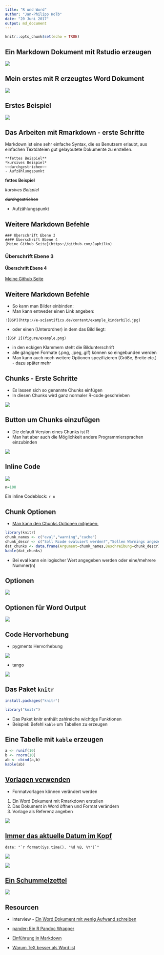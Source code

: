 ```yaml
---
title: "R und Word"
author: "Jan-Philipp Kolb"
date: "20 Juni 2017"
output: md_document
---
```


```r
knitr::opts_chunk$set(echo = TRUE)
```

## Ein Markdown Dokument mit Rstudio erzeugen

![](https://raw.githubusercontent.com/Japhilko/RInterfaces/master/slides/figure/r2wordstart.PNG)


## Mein erstes mit R erzeugtes Word Dokument

![](https://raw.githubusercontent.com/Japhilko/RInterfaces/master/slides/figure/meinWord.PNG)

## Erstes Beispiel

![](https://raw.githubusercontent.com/Japhilko/RInterfaces/master/slides/figure/ErstesWord.PNG)


## Das Arbeiten mit Rmarkdown - erste Schritte

Markdown ist eine sehr einfache Syntax, die es Benutzern erlaubt, aus einfachen Textdateien gut gelayoutete Dokumente zu erstellen.

```
**fettes Beispiel**
*kursives Beispiel*
~~durchgestrichen~~
- Aufzählungspunkt
```

**fettes Beispiel**

*kursives Beispiel*

~~durchgestrichen~~

- Aufzählungspunkt

## Weitere Markdown Befehle

```
### Überschrift Ebene 3
#### Überschrift Ebene 4
[Meine Github Seite](https://github.com/Japhilko)
```

### Überschrift Ebene 3

#### Überschrift Ebene 4

[Meine Github Seite](https://github.com/Japhilko)

## Weitere Markdown Befehle

- So kann man Bilder einbinden:
- Man kann entweder einen Link angeben:

```
![BSP](http://e-scientifics.de/content/example_kinderbild.jpg)
```

- oder einen (Unterordner) in dem das Bild liegt:

```
![BSP 2](figure/example.png)
```

- in den eckigen Klammern steht die Bildunterschrift
- alle gängigen Formate (.png, .jpeg,.gif) können so eingebunden werden
- Man kann auch noch weitere Optionen spezifizieren (Größe, Breite etc.) - dazu später mehr

## Chunks - Erste Schritte

- Es lassen sich so genannte Chunks einfügen
- In diesen Chunks wird ganz normaler R-code geschrieben

![](https://raw.githubusercontent.com/Japhilko/RInterfaces/master/slides/figure/NotebooksBasicEx.PNG)

## Button um Chunks einzufügen

- Die default Version eines Chunks ist R
- Man hat aber auch die Möglichkeit andere Programmiersprachen einzubinden

![](https://raw.githubusercontent.com/Japhilko/RInterfaces/master/slides/figure/ChunkButton.PNG)

## Inline Code

![](https://raw.githubusercontent.com/Japhilko/RInterfaces/master/slides/figure/RinlineEx.PNG)

```r
n=100
```

Ein inline Codeblock: `r n`

## Chunk Optionen

- [Man kann den Chunks Optionen mitgeben:](https://yihui.name/knitr/options/)

```r
library(knitr)
chunk_names <- c("eval","warning","cache")
chunk_descr <- c("Soll Rcode evaluiert werden?","Sollen Warnings angezeigt werden?","Soll der Output gespeichert werden?")
dat_chunks <- data.frame(Argument=chunk_names,Beschreibung=chunk_descr)
kable(dat_chunks)
```

- Bei eval kann ein logischer Wert angegeben werden oder eine/mehrere Nummer(n)  



## Optionen

![](https://raw.githubusercontent.com/Japhilko/RInterfaces/master/slides/figure/RwordOptions.PNG)

## Optionen für Word Output

![](https://raw.githubusercontent.com/Japhilko/RInterfaces/master/slides/figure/WordOutputOptions.PNG)

## Code Hervorhebung

- pygments Hervorhebung

![](https://raw.githubusercontent.com/Japhilko/RInterfaces/master/slides/figure/pygmentsSnippet.PNG)


- tango

![](https://raw.githubusercontent.com/Japhilko/RInterfaces/master/slides/figure/tangoSnippet.PNG)


## Das Paket `knitr`

```r
install.packages("knitr")
```

```r
library("knitr")
```

- Das Paket knitr enthält zahlreiche wichtige Funktionen
- Beispiel: Befehl `kable` um Tabellen zu erzeugen

## Eine Tabelle mit `kable` erzeugen

```r
a <- runif(10)
b <- rnorm(10)
ab <- cbind(a,b)
kable(ab)
```

## [Vorlagen verwenden](http://rmarkdown.rstudio.com/articles_docx.html)

- Formatvorlagen können verändert werden

1. Ein Word Dokument mit Rmarkdown erstellen
2. Das Dokument in Word öffnen und Format verändern 
3. Vorlage als Referenz angeben

![](https://raw.githubusercontent.com/Japhilko/RInterfaces/master/slides/figure/RefDoc.PNG)

## [Immer das aktuelle Datum im Kopf](http://stackoverflow.com/questions/23449319/yaml-current-date-in-rmarkdown)

```
date: "`r format(Sys.time(), '%d %B, %Y')`"
```
![](https://raw.githubusercontent.com/Japhilko/RInterfaces/master/slides/figure/rmdAktuellesDatum.PNG)

![](https://raw.githubusercontent.com/Japhilko/RInterfaces/master/slides/figure/ErgebenisAktuellesDatum.PNG)

## [Ein Schummelzettel](https://www.rstudio.com/wp-content/uploads/2015/06/rmarkdown-german.pdf)

![](https://raw.githubusercontent.com/Japhilko/RInterfaces/master/slides/figure/RmarkdownSchummelzettel.PNG)

## Resourcen

- Interview - [Ein Word Dokument mit wenig Aufwand schreiben](https://www.r-statistics.com/2013/03/write-ms-word-document-using-r-with-as-little-overhead-as-possible/)

- [pander: Ein R Pandoc Wrapper](http://rapporter.github.io/pander/)

- [Einführung in Markdown](https://github.com/ctreffe/r-space/wiki/R-Markdown-Intro)

- [Warum TeX besser als Word ist](http://factorgrad.blogspot.de/2010/07/why-latex-is-superior-to-ms-word.html)
